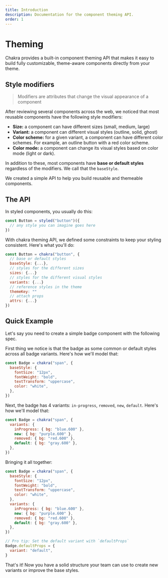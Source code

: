 ```yaml
---
title: Introduction
description: Documentation for the component theming API.
order: 1
---
```



# Theming

Chakra provides a built-in component theming API that makes it easy to build
fully customizable, theme-aware components directly from your theme.

## Style modifiers

> Modifiers are attributes that change the visual appearance of a component

After reviewing several components across the web, we noticed that most reusable
components have the following style modifiers:

- **Size:** a component can have different sizes (small, medium, large)
- **Variant:** a component can different visual styles (outline, solid, ghost)
- **Color scheme:** for a given variant, a component can have different color
  schemes. For example, an outline button with a red color scheme.
- **Color mode:** a component can change its visual styles based on color mode
  (light or dark).

In addition to these, most components have **base or default styles** regardless
of the modifiers. We call that the `baseStyle`.

We created a simple API to help you build reusable and themeable components.

## The API

In styled components, you usually do this:

```js live=false
const Button = styled("button")({
  // any style you can imagine goes here
})
```

With chakra theming API, we defined some constraints to keep your styling
consistent. Here's what you'll do:

```js live=false
const Button = chakra("button", {
  // base or default styles
  baseStyle: {...},
  // styles for the different sizes
  sizes: {...}
  // styles for the different visual styles
  variants: {...}
  // reference styles in the theme
  themeKey: ""
  // attach props
  attrs: {...}
})
```

## Quick Example

Let's say you need to create a simple badge component with the following spec.

<BadgeSpec />

First thing we notice is that the badge as some common or default styles across
all badge variants. Here's how we'll model that:

```jsx live=false
const Badge = chakra("span", {
  baseStyle: {
    fontSize: "12px",
    fontWeight: "bold",
    textTransform: "uppercase",
    color: "white",
  },
})
```

Next, the badge has 4 variants: `in-progress`, `removed`, `new`, `default`.
Here's how we'll model that:

```jsx live=false
const Badge = chakra("span", {
  variants: {
    inProgress: { bg: "blue.600" },
    new: { bg: "purple.600" },
    removed: { bg: "red.600" },
    default: { bg: "gray.600" },
  },
})
```

Bringing it all together:

```jsx live=false
const Badge = chakra("span", {
  baseStyle: {
    fontSize: "12px",
    fontWeight: "bold",
    textTransform: "uppercase",
    color: "white",
  },
  variants: {
    inProgress: { bg: "blue.600" },
    new: { bg: "purple.600" },
    removed: { bg: "red.600" },
    default: { bg: "gray.600" },
  },
})

// Pro tip: Set the default variant with `defaultProps`
Badge.defaultProps = {
  variant: "default",
}
```

That's it! Now you have a solid structure your team can use to create new
variants or improve the base styles.
